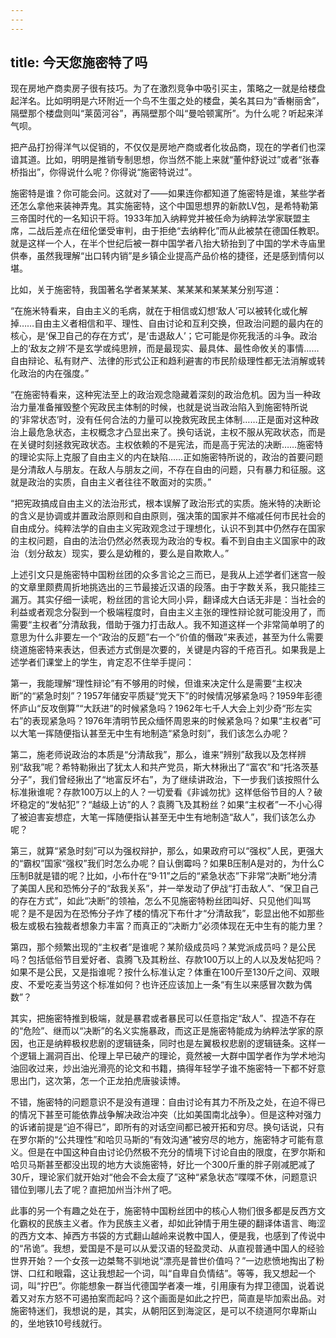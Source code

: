 ```yaml
---
---
---
```

title: 今天您施密特了吗
---







现在房地产商卖房子很有技巧。为了在激烈竞争中吸引买主，策略之一就是给楼盘起洋名。比如明明是六环附近一个鸟不生蛋之处的楼盘，美名其曰为“香榭丽舍”，隔壁那个楼盘则叫“莱茵河谷”，再隔壁那个叫“曼哈顿寓所”。为什么呢？听起来洋气呗。

把产品打扮得洋气以促销的，不仅仅是房地产商或者化妆品商，现在的学者们也深谙其道。比如，明明是推销专制思想，你当然不能上来就“董仲舒说过”或者“张春桥指出”，你得说什么呢？你得说“施密特说过”。

施密特是谁？你可能会问。这就对了——如果连你都知道了施密特是谁，某些学者还怎么拿他来装神弄鬼。其实施密特，这个中国思想界的新款LV包，是希特勒第三帝国时代的一名知识干将。1933年加入纳粹党并被任命为纳粹法学家联盟主席，二战后差点在纽伦堡受审判，由于拒绝“去纳粹化”而从此被禁在德国任教职。就是这样一个人，在半个世纪后被一群中国学者八抬大轿抬到了中国的学术寺庙里供奉，虽然我理解“出口转内销”是乡镇企业提高产品价格的捷径，还是感到情何以堪。

比如，关于施密特，我国著名学者某某某、某某某和某某某分别写道：

“在施米特看来，自由主义的毛病，就在于相信或幻想‘敌人’可以被转化或化解掉……自由主义者相信和平、理性、自由讨论和互利交换，但政治问题的最内在的核心，是‘保卫自己的存在方式’，是‘击退敌人’；它可能是你死我活的斗争。政治上的‘敌友之辨’不是玄学或纯思辨，而是最现实、最具体、最性命攸关的事情……自由辩论、私有财产、法律的形式公正和趋利避害的市民阶级理性都无法消解或转化政治的内在强度。”

“在施密特看来，这种宪法至上的政治观念隐藏着深刻的政治危机。因为当一种政治力量准备摧毁整个宪政民主体制的时候，也就是说当政治陷入到施密特所说的‘非常状态’时，没有任何合法的力量可以挽救宪政民主体制……正是面对这种政治上最危急状态，主权概念才凸显出来了。换句话说，主权不服从宪政状态，而是在关键时刻拯救宪政状态。主权依赖的不是宪法，而是高于宪法的决断……施密特的理论实际上克服了自由主义的内在缺陷……正如施密特所说的，政治的首要问题是分清敌人与朋友。在敌人与朋友之间，不存在自由的问题，只有暴力和征服。这就是政治的实质，自由主义者往往不敢面对的实质。”

“把宪政搞成自由主义的法治形式，根本误解了政治形式的实质。施米特的决断论的含义是协调或并置政治原则和自由原则，强决策的国家并不缩减任何市民社会的自由成分。纯粹法学的自由主义宪政观念过于理想化，认识不到其中仍然存在国家的主权问题，自由的法治仍然必然表现为政治的专权。看不到自由主义国家中的政治（划分敌友）现实，要么是幼稚的，要么是自欺欺人。”

上述引文只是施密特中国粉丝团的众多言论之三而已，是我从上述学者们迷宫一般的文章里颇费周折地挑选出的三节最接近汉语的段落。由于字数关系，我只能挂三漏万。其实仔细一读呢，粉丝团的言论大同小异，翻译成大白话无非是：当社会的利益或者观念分裂到一个极端程度时，自由主义主张的理性辩论就可能没用了，而需要“主权者”分清敌我，借助于强力打击敌人。我不知道这样一个非常简单明了的意思为什么非要左一个“政治的反题”右一个“价值的僭政”来表述，甚至为什么需要绕道施密特来表达，但表述方式倒是次要的，关键是内容的千疮百孔。如果我是上述学者们课堂上的学生，肯定忍不住举手提问：

第一，我能理解“理性辩论”有不够用的时候，但谁来决定什么是需要“主权决断”的“紧急时刻”？1957年储安平质疑“党天下”的时候情况够紧急吗？1959年彭德怀庐山“反攻倒算”“大跃进”的时候紧急吗？1962年七千人大会上刘少奇“形左实右”的表现紧急吗？1976年清明节民众缅怀周恩来的时候紧急吗？如果“主权者”可以大笔一挥随便指认甚至无中生有地制造“紧急时刻”，我们该怎么办呢？

第二，施老师说政治的本质是“分清敌我”，那么，谁来“辨别”敌我以及怎样辨别“敌我”呢？希特勒揪出了犹太人和共产党员，斯大林揪出了“富农”和“托洛茨基分子”，我们曾经揪出了“地富反坏右”，为了继续讲政治，下一步我们该按照什么标准揪谁呢？存款100万以上的人？一切爱看《非诚勿扰》这样低俗节目的人？破坏稳定的“发帖犯”？“越级上访”的人？袁腾飞及其粉丝？如果“主权者”一不小心得了被迫害妄想症，大笔一挥随便指认甚至无中生有地制造“敌人”，我们该怎么办呢？

第三，就算“紧急时刻”可以为强权辩护，那么，如果政府可以“强权”人民，更强大的“霸权”国家“强权”我们时怎么办呢？自认倒霉吗？如果B压制A是对的，为什么C压制B就是错的呢？比如，小布什在“9·11”之后的“紧急状态”下非常“决断”地分清了美国人民和恐怖分子的“敌我关系”，并一举发动了伊战“打击敌人”、“保卫自己的存在方式”，如此“决断”的领袖，怎么不见施密特粉丝团叫好、只见他们叫骂呢？是不是因为在恐怖分子炸了楼的情况下布什才“分清敌我”，彰显出他不如那些极左或极右独裁者想象力丰富？而真正的“决断力”必须体现在无中生有的能力里？

第四，那个频繁出现的“主权者”是谁呢？某阶级成员吗？某党派成员吗？是公民吗？包括低俗节目爱好者、袁腾飞及其粉丝、存款100万以上的人以及发帖犯吗？如果不是公民，又是指谁呢？按什么标准认定？体重在100斤至130斤之间、双眼皮、不爱吃麦当劳这个标准如何？也许还应该加上一条“有生以来感冒次数为偶数”？

其实，把施密特推到极端，就是暴君或者暴民可以任意指定“敌人”、捏造不存在的“危险”、继而以“决断”的名义实施暴政，而这正是施密特能成为纳粹法学家的原因，也正是纳粹极权悲剧的逻辑链条，同时也是左翼极权悲剧的逻辑链条。这样一个逻辑上漏洞百出、伦理上早已破产的理论，竟然被一大群中国学者作为学术地沟油回收过来，炒出油光滑亮的论文和书籍，搞得年轻学子谁不施密特一下都不好意思出门，这次第，怎一个正龙拍虎唐骏读博。

不错，施密特的问题意识不是没有道理：自由讨论有其力不所及之处，在迫不得已的情况下甚至可能依靠战争解决政治冲突（比如美国南北战争）。但是这种对强力的诉诸前提是“迫不得已”，即所有的对话空间都已被开拓和穷尽。换句话说，只有在罗尔斯的“公共理性”和哈贝马斯的“有效沟通”被穷尽的地方，施密特才可能有意义。但是在中国这种自由讨论仍然极不充分的情境下讨论自由的限度，在罗尔斯和哈贝马斯甚至都没出现的地方大谈施密特，好比一个300斤重的胖子刚减肥减了30斤，理论家们就开始对“他会不会太瘦了”这种“紧急状态”喋喋不休，问题意识错位到哪儿去了呢？直把加州当汴州了吧。

此事的另一个有趣之处在于，施密特中国粉丝团中的核心人物们很多都是反西方文化霸权的民族主义者。作为民族主义者，却如此钟情于用生硬的翻译体语言、晦涩的西方文本、掉西方书袋的方式翻山越岭来说教中国人，便是我，也感到了传说中的“吊诡”。我想，爱国是不是可以从爱汉语的轻盈灵动、从直视普通中国人的经验世界开始？一个女孩一边桀骜不驯地说“漂亮是普世价值吗？”一边悲愤地掏出了粉饼、口红和眼霜，这让我想起一个词，叫“自卑自负情结”。等等，我又想起一个词，叫“拧巴”。你能想象一群当代德国学者凑一堆，引用康有为捍卫德国，说着说着又对东方怒不可遏拍案而起吗？这个画面是如此之拧巴，简直是毕加索出品。对施密特迷们，我想说的是，其实，从朝阳区到海淀区，是可以不绕道阿尔卑斯山的，坐地铁10号线就行。